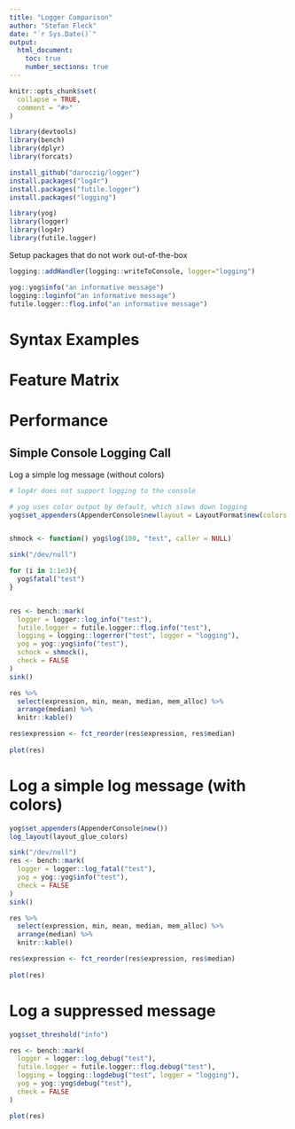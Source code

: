 ```yaml
---
title: "Logger Comparison"
author: "Stefan Fleck"
date: "`r Sys.Date()`"
output: 
  html_document:
    toc: true
    number_sections: true
---
```


```r
knitr::opts_chunk$set(
  collapse = TRUE,
  comment = "#>"
)

library(devtools)
library(bench)
library(dplyr)
library(forcats)

```

```r
install_github("daroczig/logger")
install.packages("log4r")
install.packages("futile.logger")
install.packages("logging")
```

```r
library(yog)
library(logger)
library(log4r)
library(futile.logger)
```



Setup packages that do not work out-of-the-box
```r
logging::addHandler(logging::writeToConsole, logger="logging")

yog::yog$info("an informative message")
logging::loginfo("an informative message")
futile.logger::flog.info("an informative message")

```

# Syntax Examples


# Feature Matrix


# Performance

## Simple Console Logging Call

Log a simple log message (without colors)

```r

# log4r does not support logging to the console

# yog uses color output by default, which slows down logging
yog$set_appenders(AppenderConsole$new(layout = LayoutFormat$new(colors = NULL)))


shmock <- function() yog$log(100, "test", caller = NULL)

sink("/dev/null")

for (i in 1:1e3){
  yog$fatal("test")
}


res <- bench::mark(
  logger = logger::log_info("test"),
  futile.logger = futile.logger::flog.info("test"),
  logging = logging::logerror("test", logger = "logging"),
  yog = yog::yog$info("test"),
  schock = shmock(),
  check = FALSE
)
sink()

```
```r

res %>% 
  select(expression, min, mean, median, mem_alloc) %>% 
  arrange(median) %>% 
  knitr::kable()

res$expression <- fct_reorder(res$expression, res$median)
  
plot(res)

```


# Log a simple log message (with colors)

```r
yog$set_appenders(AppenderConsole$new())
log_layout(layout_glue_colors)

sink("/dev/null")
res <- bench::mark(
  logger = logger::log_fatal("test"),
  yog = yog::yog$info("test"),
  check = FALSE
)
sink()

```

```r

res %>% 
  select(expression, min, mean, median, mem_alloc) %>% 
  arrange(median) %>% 
  knitr::kable()

res$expression <- fct_reorder(res$expression, res$median)
  
plot(res)

```


# Log a suppressed message

```r
yog$set_threshold("info")

res <- bench::mark(
  logger = logger::log_debug("test"),
  futile.logger = futile.logger::flog.debug("test"),
  logging = logging::logdebug("test", logger = "logging"),
  yog = yog::yog$debug("test"),
  check = FALSE
)

```

```r
plot(res)

```


